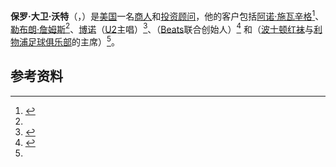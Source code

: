 {{Infobox person
| name                = 保罗·沃特
| native_name         = Paul Wachter
| native_name_lang    = en
| birth_name          = {{lang|en|Paul David Wachter}}<br>保罗·大卫·沃特
| birth_date          = {{birth year and age|1956}}
| residence           = [[美国|美国]][[加利福尼亚州|加利福尼亚州]][[洛杉矶|洛杉矶]]
| nationality         = {{USA}}
| education           = [[法律博士|法律博士]]
| alma_mater          = {{Plain list|
* [[哥伦比亚法学院|哥伦比亚法学院]]<small>（[[法律博士|法律博士]]）</small>
* [[宾夕法尼亚大学|宾夕法尼亚大学]]<small>（[[理学士|理学士]]）</small>
}}
| occupation          = 投资顾问、电视制片人
| spouse              = {{Marriage|丽萨·阿特金斯|1987|}}
}}

'''保罗·大卫·沃特'''（{{lang|en|Paul David Wachter}}，{{bd|1956年|||}}）是[[美国|美国]]一名[[商人|商人]]和[[投资顾问|投资顾问]]，他的客户包括[[阿诺·施瓦辛格|阿诺·施瓦辛格]]<ref name="ESPN 5.26.15">{{cite web|last1=Bergeron|first1=Elena|title=Very smart player|url=http://espn.go.com/nba/story/_/id/9840201/lebron-james-most-powerful-active-athlete-entrepreneur-sports-espn-magazine|website=ESPN.com|publisher=ESPN|accessdate=2015-05-26|ref=ESPN|archive-date=2015-09-20|archive-url=https://web.archive.org/web/20150920120620/http://espn.go.com/nba/story/_/id/9840201/lebron-james-most-powerful-active-athlete-entrepreneur-sports-espn-magazine|dead-url=no}}</ref>、[[勒布朗·詹姆斯|勒布朗·詹姆斯]]<ref name="ESPN 5.26.15" />、[[博诺|博诺]]（[[U2樂團|U2]]主唱）<ref>{{cite web|title=Career Advice from the Advisor to Lebron, Schwarzenegger, and Jimmy Iovine|url=https://www.berklee.edu/news/ice-paul-wachter|first1=Rob|last1=Hochschild|publisher=Berklee|accessdate=2016-05-12|archive-date=2019-06-09|archive-url=https://web.archive.org/web/20190609141447/https://www.berklee.edu/news/ice-paul-wachter|dead-url=no}}</ref>、{{Link-en|吉米·约文|Jimmy Iovine}}（[[Beats|Beats]]联合创始人）<ref name="WaPo June 2014">{{cite news|last1=Sullivan|first1=Gail|title=Report: LeBron James set for $30 million profit on Apple-Beats deal|url=https://www.washingtonpost.com/news/morning-mix/wp/2014/06/12/report-lebron-james-set-for-30-million-profit-on-apple-beats-deal/|accessdate=2015-05-27|work=The Washington Post|publisher=The Washington Post|date=2014-06-12|ref=Washington Post|archive-date=2020-06-15|archive-url=https://web.archive.org/web/20200615231625/https://www.washingtonpost.com/news/morning-mix/wp/2014/06/12/report-lebron-james-set-for-30-million-profit-on-apple-beats-deal/|dead-url=no}}</ref> 和{{Link-en|汤姆·华纳|Tom Werner}}（[[波士顿红袜|波士顿红袜]]与[[利物浦足球俱乐部|利物浦足球俱乐部]]的主席）<ref name="ESPN 5.26.15" />。

== 参考资料 ==
{{Reflist}}

{{时代华纳}}